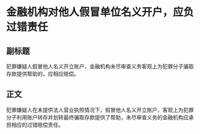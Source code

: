 # 金融机构对他人假冒单位名义开户，应负过错责任
## 副标题
犯罪嫌疑人假冒他人名义开立账户，金融机构未尽审查义务客观上为犯罪分子骗取存款提供帮助的，应相应赔偿。
## 正文
犯罪嫌疑人在未提供法人营业执照情况下，假冒他人名义开立账户，客观上为犯罪分子利用账户转存并划转最终骗取存款提供了帮助，未尽审查义务的金融机构应承担相应的过错赔偿责任。